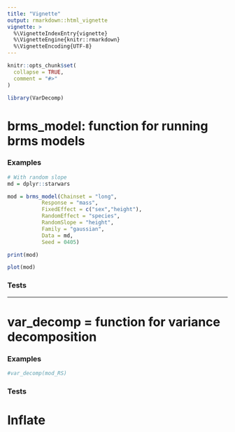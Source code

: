 ```yaml
---
title: "Vignette"
output: rmarkdown::html_vignette
vignette: >
  %\VignetteIndexEntry{vignette}
  %\VignetteEngine{knitr::rmarkdown}
  %\VignetteEncoding{UTF-8}
---
```


```r
knitr::opts_chunk$set(
  collapse = TRUE,
  comment = "#>"
)
```

```r
library(VarDecomp)
```

<!-- WARNING - This vignette is generated by {fusen} from dev/VarDecomp_package.Rmd: do not edit by hand -->

# brms_model: function for running brms models

### Examples

```r

# With random slope
md = dplyr::starwars

mod = brms_model(Chainset = "long", 
           Response = "mass", 
           FixedEffect = c("sex","height"), 
           RandomEffect = "species", 
           RandomSlope = "height",
           Family = "gaussian", 
           Data = md, 
           Seed = 0405)

print(mod)

plot(mod)

```

### Tests

________


# var_decomp = function for variance decomposition

### Examples

```r
#var_decomp(mod_RS)
```

### Tests

# Inflate

